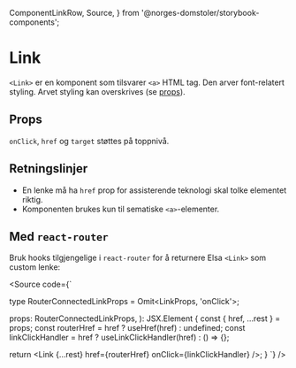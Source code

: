   ComponentLinkRow,
  Source,
} from '@norges-domstoler/storybook-components';

<Meta of={LinkStories} />

# Link

<ComponentLinkRow
  docsHref="https://design.domstol.no/987b33f71/p/3718e2-typography"
  figmaHref="https://www.figma.com/file/ewqSDmkgqDQ5PyOsRp4V5b/DDS-Komponenter?type=design&node-id=9982-211814&mode=design&t=XBHlNDhFak7JkOlt-4"
  githubHref="https://github.com/domstolene/designsystem/tree/main/packages/components/src/components/Typography/Link"
  withBottomSpacing
/>

`<Link>` er en komponent som tilsvarer `<a>` HTML tag. Den arver font-relatert styling. Arvet styling kan overskrives (se [props](#props)).

## Props

<Canvas of={LinkStories.Default} />
<Controls of={LinkStories.Default} />

`onClick`, `href` og `target` støttes på toppnivå.

## Retningslinjer

- En lenke må ha `href` prop for assisterende teknologi skal tolke elementet riktig.
- Komponenten brukes kun til sematiske `<a>`-elementer.

## Med `react-router`

Bruk hooks tilgjengelige i `react-router` for å returnere Elsa `<Link>` som custom lenke:

<Source code={`



type RouterConnectedLinkProps = Omit<LinkProps, 'onClick'>;

  props: RouterConnectedLinkProps,
): JSX.Element {
  const { href, ...rest } = props;
  const routerHref = href ? useHref(href) : undefined;
  const linkClickHandler = href ? useLinkClickHandler(href) : () => {};

return <Link {...rest} href={routerHref} onClick={linkClickHandler} />;
}
`} />
